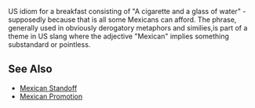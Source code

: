 {{cleanup}}
US idiom for a breakfast consisting of "A cigarette and a glass of water" - supposedly because that is all some Mexicans can afford. The phrase, generally used in obviously derogatory metaphors and similies,is part of a theme in US slang where the adjective "Mexican" implies something substandard or pointless.

==See Also==
*[[Mexican Standoff]]
*[[Mexican Promotion]]

{{stub}}